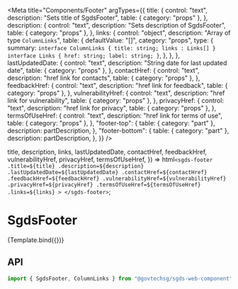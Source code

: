 
<Meta
  title="Components/Footer"
  argTypes={{
    title: {
      control: "text",
      description: "Sets title of SgdsFooter",
      table: { category: "props" },
    },
    description: {
      control: "text",
      description: "Sets description of SgdsFooter",
      table: { category: "props" },
    },
    links: {
      control: "object",
      description: "Array of type `ColumnLinks`",
      table: {
        defaultValue: "[]",
        category: "props",
        type: {
          summary: `
    interface ColumnLinks {
        title: string;
        links : Links[]
    }
    interface Links {
        href: string;
        label: string;
    }
    `,
        },
      },
    },
    lastUpdatedDate: {
      control: "text",
      description: "String date for last updated date",
      table: { category: "props" },
    },
    contactHref: {
      control: "text",
      description: "href link for contacts",
      table: { category: "props" },
    },
    feedbackHref: {
      control: "text",
      description: "href link for feedback",
      table: { category: "props" },
    },
    vulnerabilityHref: {
      control: "text",
      description: "href link for vulnerability",
      table: { category: "props" },
    },
    privacyHref: {
      control: "text",
      description: "href link for privacy",
      table: { category: "props" },
    },
    termsOfUseHref: {
      control: "text",
      description: "href link for terms of use",
      table: { category: "props" },
    },
    "footer-top": {
      table: { category: "part" },
      description: partDescription,
    },
    "footer-bottom": {
      table: { category: "part" },
      description: partDescription,
    },
  }}
/>

  title,
  description,
  links,
  lastUpdatedDate,
  contactHref,
  feedbackHref,
  vulnerabilityHref,
  privacyHref,
  termsOfUseHref,
}) =>
  html`
    <sgds-footer
      .title=${title}
      .description=${description}
      .lastUpdatedDate=${lastUpdatedDate}
      .contactHref=${contactHref}
      .feedbackHref=${feedbackHref}
      .vulnerabilityHref=${vulnerabilityHref}
      .privacyHref=${privacyHref}
      .termsOfUseHref=${termsOfUseHref}
      .links=${links}
    >
    </sgds-footer>
  `;

# SgdsFooter

<Canvas>
  <Story
    name="Basic"
    args={{
      title: "Singapore Government Design System",
      description:
        "Lorem ipsum, dolor sit amet consectetur adipisicing elit. Earum illo delectus laborum libero id ratione quibusdam tempora assumenda quas, pariatur cum minus, aliquid molestiae et nisi dolorem vitae molestias! Voluptate commodi aliquid iusto sequi sit eligendi, quod numquam nihil consectetur eaque error earum laudantium! Temporibus accusamus pariatur quod totam quia.",
      lastUpdatedDate: "01 Sep 2020",
      contactHref: "https://form.gov.sg/",
      feedbackHref: "https://form.gov.sg/",
      vulnerabilityHref: "https://www.tech.gov.sg/report_vulnerability",
      privacyHref: "https://www.designsystem.tech.gov.sg/privacy/",
      termsOfUseHref: "https://www.designsystem.tech.gov.sg/terms-of-use/",
      links: [
        {
          title: "Column 1",
          links: [
            {
              href: "#1",
              label: "About Us",
            },
            {
              href: "#2",
              label: "This is a super long link",
            },
            {
              href: "#3",
              label: "Test",
            },
            {
              href: "#4",
              label: "Test",
            },
          ],
        },
        {
          title: "Column 2",
          links: [
            {
              href: "#1",
              label: "About Us",
            },
            {
              href: "#2",
              label: "This is a super long link",
            },
            {
              href: "#3",
              label: "Test",
            },
            {
              href: "#4",
              label: "Test",
            },
          ],
        },
        {
          title: "Column 3",
          links: [
            {
              href: "#1",
              label: "About Us",
            },
            {
              href: "#2",
              label: "This is a super long link",
            },
            {
              href: "#3",
              label: "Test",
            },
            {
              href: "#4",
              label: "Test",
            },
          ],
        },
        {
          title: "Column 4",
          links: [
            {
              href: "#1",
              label: "About Us",
            },
            {
              href: "#2",
              label: "This is a super long link",
            },
            {
              href: "#3",
              label: "Test",
            },
            {
              href: "#4",
              label: "Test",
            },
          ],
        },
        {
          title: "Column 5",
          links: [
            {
              href: "#1",
              label: "About Us",
            },
            {
              href: "#2",
              label: "This is a super long link",
            },
            {
              href: "#3",
              label: "Test",
            },
            {
              href: "#4",
              label: "Test",
            },
          ],
        },
        {
          title: "Column 6",
          links: [
            {
              href: "#1",
              label: "About Us",
            },
            {
              href: "#2",
              label: "This is a super long link",
            },
            {
              href: "#3",
              label: "Test",
            },
            {
              href: "#4",
              label: "Test",
            },
          ],
        },
      ],
    }}
  >
    {Template.bind({})}
  </Story>
</Canvas>

## API

```jsx
import { SgdsFooter, ColumnLinks } from "@govtechsg/sgds-web-component";
```

<ArgsTable story="Basic" />
